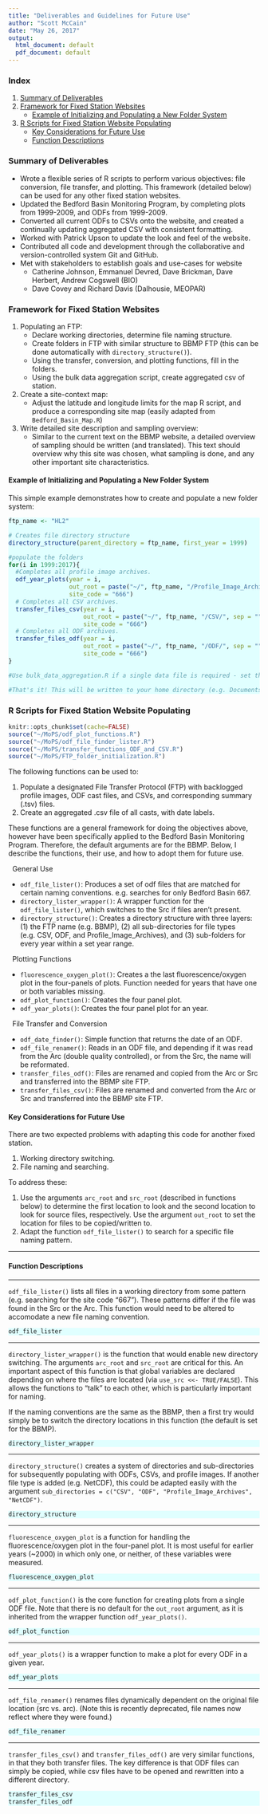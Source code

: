 ```yaml
---
title: "Deliverables and Guidelines for Future Use"
author: "Scott McCain"
date: "May 26, 2017"
output:
  html_document: default
  pdf_document: default
---
```


### Index

1) [Summary of Deliverables](#summary-of-deliverables)
2) [Framework for Fixed Station Websites](#framework-for-fixed-station-websites)
    + [Example of Initializing and Populating a New Folder System](#example-of-initializing-and-populating-a-new-folder-system)
3) [R Scripts for Fixed Station Website Populating](#r-scripts-for-fixed-station-website-populating)
    + [Key Considerations for Future Use](#key-considerations-for-future-use)
    + [Function Descriptions](#function-descriptions)

### Summary of Deliverables

-	Wrote a flexible series of R scripts to perform various objectives: file conversion, file transfer, and plotting. This framework (detailed below) can be used for any other fixed station websites.
-	Updated the Bedford Basin Monitoring Program, by completing plots from 1999-2009, and ODFs from 1999-2009.
-	Converted all current ODFs to CSVs onto the website, and created a continually updating aggregated CSV with consistent formatting.
-	Worked with Patrick Upson to update the look and feel of the website.
-	Contributed all code and development through the collaborative and version-controlled system Git and GitHub.
-	Met with stakeholders to establish goals and use-cases for website
    +	Catherine Johnson, Emmanuel Devred, Dave Brickman, Dave Herbert, Andrew Cogswell (BIO)
    +	Dave Covey and Richard Davis (Dalhousie, MEOPAR)

### Framework for Fixed Station Websites

1)	Populating an FTP:
    +	Declare working directories, determine file naming structure.
    +	Create folders in FTP with similar structure to BBMP FTP (this can be done automatically with `directory_structure()`).
    +	Using the transfer, conversion, and plotting functions, fill in the folders.
    +	Using the bulk data aggregation script, create aggregated csv of station.
2) Create a site-context map:
    +	Adjust the latitude and longitude limits for the map R script, and produce a corresponding site map (easily adapted from `Bedford_Basin_Map.R`)
3)	Write detailed site description and sampling overview:
    +	Similar to the current text on the BBMP website, a detailed overview of sampling should be written (and translated). This text should overview why this site was chosen, what sampling is done, and any other important site characteristics. 
    
#### Example of Initializing and Populating a New Folder System

This simple example demonstrates how to create and populate a new folder system:

<style>
div.blue pre { background-color:lightblue1; }
div.blue pre.r { background-color:lightcyan; }
</style>

<div class = "blue">
```r
ftp_name <- "HL2"

# Creates file directory structure
directory_structure(parent_directory = ftp_name, first_year = 1999)

#populate the folders
for(i in 1999:2017){
  #Completes all profile image archives.
  odf_year_plots(year = i, 
                 out_root = paste("~/", ftp_name, "/Profile_Image_Archives/", sep = ""), 
                 site_code = "666")
  # Completes all CSV archives.
  transfer_files_csv(year = i, 
                     out_root = paste("~/", ftp_name, "/CSV/", sep = ""), 
                     site_code = "666")
  # Completes all ODF archives.
  transfer_files_odf(year = i, 
                     out_root = paste("~/", ftp_name, "/ODF/", sep = ""), 
                     site_code = "666")
}

#Use bulk_data_aggregation.R if a single data file is required - set the arguments (e.g. year range) within.

#That's it! This will be written to your home directory (e.g. Documents), but can be then manually copied to a new FTP.
```
</div>

### R Scripts for Fixed Station Website Populating

```r
knitr::opts_chunk$set(cache=FALSE)
source("~/MoPS/odf_plot_functions.R")
source("~/MoPS/odf_file_finder_lister.R")
source("~/MoPS/transfer_functions_ODF_and_CSV.R")
source("~/MoPS/FTP_folder_initialization.R")
```

The following functions can be used to: 

  1) Populate a designated File Transfer Protocol (FTP) with backlogged profile images, ODF cast files, and CSVs, and corresponding summary (.tsv) files.
  2) Create an aggregated .csv file of all casts, with date labels.

These functions are a general framework for doing the objectives above, however have been specifically applied to the Bedford Basin Monitoring Program. Therefore, the default arguments are for the BBMP. Below, I describe the functions, their use, and how to adopt them for future use.

&nbsp;&nbsp;General Use

* `odf_file_lister()`: Produces a set of odf files that are matched for certain naming conventions. e.g. searches for only Bedford Basin 667.  
* `directory_lister_wrapper()`: A wrapper function for the `odf_file_lister()`, which switches to the Src if files aren't present.  
* `directory_structure()`: Creates a directory structure with three layers: (1) the FTP name (e.g. BBMP), (2) all sub-directories for file types (e.g. CSV, ODF, and Profile_Image_Archives), and (3) sub-folders for every year within a set year range. 

&nbsp;&nbsp;Plotting Functions

* `fluorescence_oxygen_plot()`: Creates a the last fluorescence/oxygen plot in the four-panels of plots. Function needed for years that have one or both variables missing.  
* `odf_plot_function()`: Creates the four panel plot.  
* `odf_year_plots()`: Creates the four panel plot for an year.  

&nbsp;&nbsp;File Transfer and Conversion   

* `odf_date_finder()`: Simple function that returns the date of an ODF.
* `odf_file_renamer()`: Reads in an ODF file, and depending if it was read from the Arc (double quality controlled), or from the Src, the name will be reformated.  
* `transfer_files_odf()`: Files are renamed and copied from the Arc or Src and transferred into the BBMP site FTP.  
* `transfer_files_csv()`: Files are renamed and converted from the Arc or Src and transferred into the BBMP site FTP.

#### Key Considerations for Future Use

There are two expected problems with adapting this code for another fixed station.

1) Working directory switching.
2) File naming and searching.

To address these:

1) Use the arguments `arc_root` and `src_root` (described in functions below) to determine the first location to look and the second location to look for source files, respectively. Use the argument `out_root` to set the location for files to be copied/written to.
2) Adapt the function `odf_file_lister()` to search for a specific file naming pattern.

****

#### Function Descriptions
****
`odf_file_lister()` lists all files in a working directory from some pattern (e.g. searching for the site code "667"). These patterns differ if the file was found in the Src or the Arc. This function would need to be altered to accomodate a new file naming convention.

<div class = "blue">
```r
odf_file_lister
```
</div>
****
`directory_lister_wrapper()` is the function that would enable new directory switching. The arguments `arc_root` and `src_root` are critical for this. An important aspect of this function is that global variables are declared depending on where the files are located (via `use_src <<- TRUE/FALSE`). This allows the functions to "talk" to each other, which is particularly important for naming.  

If the naming conventions are the same as the BBMP, then a first try would simply be to switch the directory locations in this function (the default is set for the BBMP).

<div class = "blue">
```r
directory_lister_wrapper
```
</div>
****
`directory_structure()` creates a system of directories and sub-directories for subsequently populating with ODFs, CSVs, and profile images. If another file type is added (e.g. NetCDF), this could be adapted easily with the argument `sub_directories = c("CSV", "ODF", "Profile_Image_Archives", "NetCDF")`.

<div class = "blue">
```r
directory_structure
```
</div>
****
`fluorescence_oxygen_plot` is a function for handling the fluorescence/oxygen plot in the four-panel plot. It is most useful for earlier years (~2000) in which only one, or neither, of these variables were measured.

<div class = "blue">
```r
fluorescence_oxygen_plot
```
</div>
****
`odf_plot_function()` is the core function for creating plots from a single ODF file. Note that there is no default for the `out_root` argument, as it is inherited from the wrapper function `odf_year_plots()`.

<div class = "blue">
```r
odf_plot_function
```
</div>
****
`odf_year_plots()` is a wrapper function to make a plot for every ODF in a given year.

<div class = "blue">
```r
odf_year_plots
```
</div>

****
`odf_file_renamer()` renames files dynamically dependent on the original file location (src vs. arc). (Note this is recently deprecated, file names now reflect where they were found.)

<div class = "blue">
```r
odf_file_renamer
```
</div>
****
`transfer_files_csv()` and `transfer_files_odf()` are very similar functions, in that they both transfer files. The key difference is that ODF files can simply be copied, while csv files have to be opened and rewritten into a different directory.

<div class = "blue">
```r
transfer_files_csv
transfer_files_odf
```
</div>